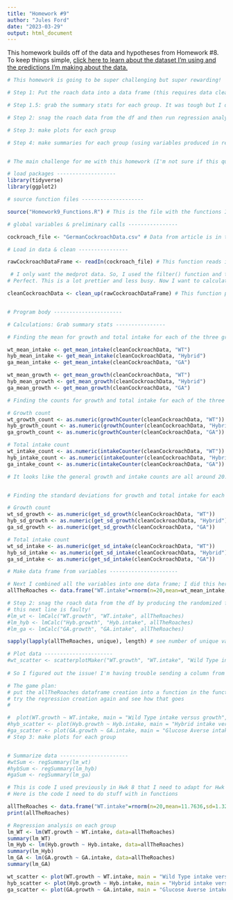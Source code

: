 ```yaml
---
title: "Homework #9"
author: "Jules Ford"
date: "2023-03-29"
output: html_document
---
```


This homework builds off of the data and hypotheses from Homework #8. To keep things simple, [click here to learn about the dataset I'm using and the predictions I'm making about the data.](homework8.html)

```r

# This homework is going to be super challenging but super rewarding!

# Step 1: Put the roach data into a data frame (this requires data cleaning in R) - I did it!

# Step 1.5: grab the summary stats for each group. It was tough but I did it!

# Step 2: snag the roach data from the df and then run regression analyses on each group -- having trouble with the regression analyses

# Step 3: make plots for each group

# Step 4: make summaries for each group (using variables produced in regression analysis). I set up for the code for this but my regression analysis code is currently faulty so it won't work until it's fixed


# The main challenge for me with this homework (I'm not sure if this qualifies for the modifications desired in Problem #2 of the Homework description) was that during Homework 8 to make things easy I did all the mean/count/sd calculations in Excel instead of R. So, with this homework converting Homework 8 was easy, but my challenge was figuring out how to write functions that determined the summary stats I needed in R rather than doing them in Excel like I did previously.

# load packages -------------------
library(tidyverse)
library(ggplot2)

# source function files --------------------

source("Homework9_Functions.R") # This is the file with the functions I will need

# global variables & preliminary calls ----------------

cockroach_file <- "GermanCockroachData.csv" # Data from article is in the file with this name

# Load in data & clean ----------------

rawCockroachDataFrame <- readIn(cockroach_file) # This function reads in the data

 # I only want the medprot data. So, I used the filter() function and the select() function.
# Perfect. This is a lot prettier and less busy. Now I want to calculate all the summary statistics from this dataframe. But, I'll probably want to do that in a separate function. So, I'm going to send this final dataframe as the output to the main program file. 

cleanCockroachData <- clean_up(rawCockroachDataFrame) # This function pares down the data frame to the cockroaches that were on a medium protein diet


# Program body ----------------------

# Calculations: Grab summary stats ----------------

# Finding the mean for growth and total intake for each of the three groups:

wt_mean_intake <- get_mean_intake(cleanCockroachData, "WT")
hyb_mean_intake <- get_mean_intake(cleanCockroachData, "Hybrid")
ga_mean_intake <- get_mean_intake(cleanCockroachData, "GA")

wt_mean_growth <- get_mean_growth(cleanCockroachData, "WT")
hyb_mean_growth <- get_mean_growth(cleanCockroachData, "Hybrid")
ga_mean_growth <- get_mean_growth(cleanCockroachData, "GA")

# Finding the counts for growth and total intake for each of the three groups:

# Growth count
wt_growth_count <- as.numeric(growthCounter(cleanCockroachData, "WT"))
hyb_growth_count <- as.numeric(growthCounter(cleanCockroachData, "Hybrid"))
ga_growth_count <- as.numeric(growthCounter(cleanCockroachData, "GA"))

# Total intake count
wt_intake_count <- as.numeric(intakeCounter(cleanCockroachData, "WT"))
hyb_intake_count <- as.numeric(intakeCounter(cleanCockroachData, "Hybrid"))
ga_intake_count <- as.numeric(intakeCounter(cleanCockroachData, "GA"))

# It looks like the general growth and intake counts are all around 20. So, I'm going to standardize it so that there's n=20 for all of the metrics.


# Finding the standard deviations for growth and total intake for each of the three groups:

# Growth count
wt_sd_growth <- as.numeric(get_sd_growth(cleanCockroachData, "WT"))
hyb_sd_growth <- as.numeric(get_sd_growth(cleanCockroachData, "Hybrid"))
ga_sd_growth <- as.numeric(get_sd_growth(cleanCockroachData, "GA"))

# Total intake count
wt_sd_intake <- as.numeric(get_sd_intake(cleanCockroachData, "WT"))
hyb_sd_intake <- as.numeric(get_sd_intake(cleanCockroachData, "Hybrid"))
ga_sd_intake <- as.numeric(get_sd_intake(cleanCockroachData, "GA"))

# Make data frame from variables ----------------------

# Next I combined all the variables into one data frame; I did this here because it would be more inefficient to put it in a function
allTheRoaches <- data.frame("WT.intake"=rnorm(n=20,mean=wt_mean_intake,sd=wt_sd_intake),"WT.growth"=rnorm(n=20,mean=wt_mean_growth,sd=wt_sd_growth),"Hyb.intake"=rnorm(n=20,mean=hyb_mean_intake,sd=hyb_sd_intake),"Hyb.growth"=rnorm(n=20,mean=hyb_mean_growth,sd=hyb_sd_growth),"GA.intake"=rnorm(n=20,mean=ga_mean_intake,sd=ga_sd_intake),"GA.growth"=rnorm(n=20,mean=ga_mean_growth,sd=ga_sd_growth))

# Step 2: snag the roach data from the df by producing the randomized fake data and then run regression analyses on each group
# this next line is faulty!
#lm_wt <- lmCalc("WT.growth", "WT.intake", allTheRoaches)
#lm_hyb <- lmCalc("Hyb.growth", "Hyb.intake", allTheRoaches)
#lm_ga <- lmCalc("GA.growth", "GA.intake", allTheRoaches)

sapply(lapply(allTheRoaches, unique), length) # see number of unique values

# Plot data ----------------------
#wt_scatter <- scatterplotMaker("WT.growth", "WT.intake", "Wild Type intake versus growth", allTheRoaches)
  
# So I figured out the issue! I'm having trouble sending a column from a data frame through the function. I think it would help if I rework things and made the dataframe in the functions (even though it feels more inefficient. Right now this code looks a bit messy but it'll be okay!)

# The game plan:
# put the allTheRoaches dataframe creation into a function in the functions script.
# try the regression creation again and see how that goes
# 

#  plot(WT.growth ~ WT.intake, main = "Wild Type intake versus growth", data=allTheRoaches)
#hyb_scatter <- plot(Hyb.growth ~ Hyb.intake, main = "Hybrid intake versus growth", data=allTheRoaches)
#ga_scatter <- plot(GA.growth ~ GA.intake, main = "Glucose Averse intake versus growth", data=allTheRoaches)
# Step 3: make plots for each group


# Summarize data ----------------------
#wtSum <- regSummary(lm_wt)
#hybSum <- regSummary(lm_hyb)
#gaSum <- regSummary(lm_ga)

```

```r

# This is code I used previously in Hwk 8 that I need to adapt for Hwk 9
# Here is the code I need to do stuff with in functions

allTheRoaches <- data.frame("WT.intake"=rnorm(n=20,mean=11.7636,sd=1.3207022),"WT.growth"=rnorm(n=20,mean=6.6646158,sd=0.8682219),"Hyb.intake"=rnorm(n=20,mean=11.201452,sd=1.1952825),"Hyb.growth"=rnorm(n=20,mean=7.0736739,sd=1.0584402),"GA.intake"=rnorm(n=20,mean=6.509735,sd=3.1441545),"GA.growth"=rnorm(n=20,mean=3.967465,sd=1.1635215))
print(allTheRoaches)

# Regression analysis on each group
lm_WT <- lm(WT.growth ~ WT.intake, data=allTheRoaches)
summary(lm_WT)
lm_Hyb <- lm(Hyb.growth ~ Hyb.intake, data=allTheRoaches)
summary(lm_Hyb)
lm_GA <- lm(GA.growth ~ GA.intake, data=allTheRoaches)
summary(lm_GA)

wt_scatter <- plot(WT.growth ~ WT.intake, main = "Wild Type intake versus growth", data=allTheRoaches)
hyb_scatter <- plot(Hyb.growth ~ Hyb.intake, main = "Hybrid intake versus growth", data=allTheRoaches)
ga_scatter <- plot(GA.growth ~ GA.intake, main = "Glucose Averse intake versus growth", data=allTheRoaches)
```

